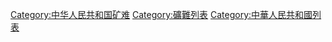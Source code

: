 [[Category:中华人民共和国矿难|Category:中华人民共和国矿难]]
[[Category:礦難列表|Category:礦難列表]]
[[Category:中華人民共和國列表|Category:中華人民共和國列表]]